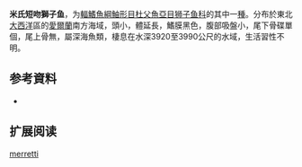{{Speciesbox
| name = 米氏短吻獅子魚
| status = NE
| status_system = 
| image = 
| genus = Careproctus
| species = merretti
| authority = Andriashev & Chernova, 1988
| synonyms = 
}}

'''米氏短吻獅子鱼'''，为[[輻鰭魚綱|輻鰭魚綱]][[鮋形目|鮋形目]][[杜父魚亞目|杜父魚亞目]][[狮子鱼科|狮子鱼科]]的其中一[[種|種]]。分布於東北[[大西洋|大西洋]]區的[[愛爾蘭|愛爾蘭]]南方海域，頭小，體延長，鰭膜黑色，腹部吸盤小，尾下骨碟單個，尾上骨無，屬深海魚類，棲息在水深3920至3990公尺的水域，生活習性不明。

== 参考資料 ==
*{{FishBase_species|genus=Careproctus|species=merretti|year=2011|month=12}}

== 扩展阅读 ==
{{refbegin}}
{{wikispecies-inline|Careproctus melanuroides|米氏短吻獅子魚}}
{{refend}}
{{Taxonbar|from=Q3756781}}

[[Category:吻獅子魚属|merretti]]


{{鮋形目小作品}}